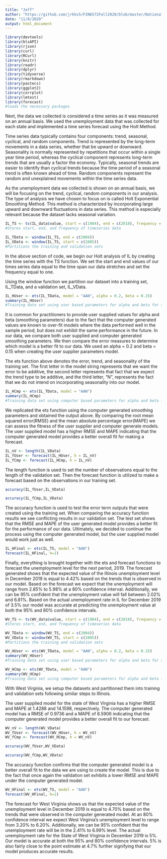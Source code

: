 ```yaml
---
title: "Jeff"
author: "https://github.com/jrkkv5/FIN6572Fall2020/blob/master/National%20Debt/importNationalDebt.Rmd"
date: "11/8/2020"
output: html_document
---
```


```r
library(devtools)
library(blsAPI)
library(rjson)
library(curl)
library(RCurl)
library(knitr)
library(readr)
library(dplyr)
library(tidyverse)
library(rmarkdown)
library(pastecs)
library(ggplot2)
library(corrplot)
library(lmtest)
library(forecast)
#loads the necessary packages

```


Next, the data we collected is considered a time series as it was measured on an annual basis.  We used the unemployment data that was collected for each state and implemented a time series forecast using the Holt Method.  

Time series data typically contains four components: trend, seasonal, cyclical, and random components.  Trend is represented by the long-term movements in a data series, whether that be upward or downward.  Seasonality is normally represented by repetitions that occur within a single year time period, whereas the cyclical component represents long-term trends that are usually a factor the economy.  Typically, seasonal trends are easier to identify than cyclical trends because the time period of a seasonal trend is often known ahead of time.  Random components represent the random and unexplained movements within the time series data.

As the unemployment data we collected is shown on an annual basis, we will be focusing on the trend, cyclical, random components in our analysis.  The type of analysis we have chosen to focus on is called Holt Exponential Smoothing Method.  This method is characterized by incorporating large upward and downward fluctuations in data series.  This method is especially relevant because the dataset lacks seasonal variation.  

```r

IL_TS <- ts(IL_data$value, start = c(1984), end = c(2018), frequency = 1)
#Stores start, end, and frequency of timeseries data

IL_TData <- window(IL_TS, end = c(2004))
IL_VData <- window(IL_TS, start = c(2005))
#Partitions the training and validation sets
```
In the above section of code, we begin our Holt analysis of IL by creating the time series with the TS function.  We set the start and end values of our times series data equal to the time span our data stretches and set the frequency equal to one.

Using the window function we partition our dataset into a training set, IL_TData, and a validation set, IL_VData.

```r
IL_HUser <- ets(IL_TData, model = "AAN", alpha = 0.2, beta = 0.15)
summary(IL_HUser)
#Training data set using user based parameters for alpha and beta for smoothing.
```
It is common for practitioners to provide user supplied values for alpha and beta (smoothing parameters) due to the fact that the computer generated values are known to over-fit models where the data performed well in the sample period, but does not exhibit the same performance in the future.  In our data, we compare both user supplied and computer generated smoothing parameters.  We then compare the error measures to determine which model is a better fit to our data.  We used an alpha = 0.2 and beta = 0.15 when creating the user supplier parameters model.

The ets function above denotes the error, trend, and seasonality of the training set. The first letter in the model string represents that we want the error to be additive, the second letter represents that fact that we expect the trend type to be additive, and the third letter, "N", represents the fact that we do not intend on incorporating seasonality into our model.


```r
IL_HCmp <- ets(IL_TData, model = "AAN")
summary(IL_HCmp)
#Training data set using computer based parameters for alpha and beta for smoothing.
```
We replicated the ets function using the computer generated smoothing parameters and obtained the output above. By comparing the root mean squared error(RMSE) and the mean absolute percentage error(MAPE) we can assess the fitness of the user supplier and computer generate models.  The user supplied model has a higher RMSE and MAPE indicating that the computer generated model provides a better overall fit for making a forecast. 

```r
IL_nV <- length(IL_VData)
IL_fUser <- forecast(IL_HUser, h = IL_nV)
IL_fCmp <- forecast(IL_HCmp, h = IL_nV)
```
The length function is used to set the number of observations equal to the length of the validation set.
Then the forecast function is utilized to make a forecast based on the observations in our training set.

```r
accuracy(IL_fUser,IL_VData)
```
```r
accuracy(IL_fCmp,IL_VData)
```
The accuracy function is used to test the error term outputs that were created using the training set.  When comparing the accuracy function results we see conflicting results in our validation set.  The test set shows that the RMSE and MAPE of the user generated model provides a better fit for the performance of our data.  Ultimately, we decided to continue the process using the computer generated model, but the user supplied model would work just as well.
  
``` r
IL_HFinal <- ets(IL_TS, model = "AAN")
forecast(IL_HFinal, h=1)
```
Finally, everything is brought together with the ets and forecast functions to forecast the unemployment level for the next period, 2019. The forecast generated shows that the expected value of the Illinois unemployment level in December 2019 is equal to 4.42% based on the trends that is observed in our model.  Based on the forecast we expect that the unemployment will range from 2.85% to 5.98% at a 80% confidence interval.  Additionally, we can be 95% confident that the unemployment value will fall between 2.02% and 6.81%. Based on the actual unemployment rate in IL for December 2019 of 3.5% our model was accurate at predicting the unemployment value at both the 95% and 80% confidence intervals.


```r

WV_TS <- ts(WV_data$value, start = c(1984), end = c(2018), frequency = 1)
#Stores start, end, and frequency of timeseries data

WV_TData <- window(WV_TS, end = c(2004))
WV_VData <- window(WV_TS, start = c(2005))
#Partitions the training and validation sets
```
```r
WV_HUser <- ets(WV_TData, model = "AAN", alpha = 0.2, beta = 0.15)
summary(WV_HUser)
#Training data set using user based parameters for alpha and beta for smoothing.
```
```r
WV_HCmp <- ets(WV_TData, model = "AAN")
summary(WV_HCmp)
#Training data set using computer based parameters for alpha and beta for smoothing.
```
With West Virginia, we setup the datasets and partitioned them into training and validation sets following similar steps to Illinois.

The user supplied model for the state of West Virginia has a higher RMSE and MAPE at 1.4288 and 14.1598, respectively. The computer generated model has a RMSE of 0.9736 and a MAPE of 8.5906 indicating that the computer generated model provides a better overall fit to our forecast. 

```r
WV_nV <- length(WV_VData)
WV_fUser <- forecast(WV_HUser, h = WV_nV)
WV_fCmp <- forecast(WV_HCmp, h = WV_nV)
```
```r
accuracy(WV_fUser,WV_VData)
```
```r
accuracy(WV_fCmp,WV_VData)
```

The accuracy function confirms that the computer generated model is a better overall fit to the data we are using to create the model.  This is due to the fact that once again the validation set exhibits a lower RMSE and MAPE under the computer generated model.

``` r
WV_HFinal <- ets(WV_TS, model = "AAN")
forecast(WV_HFinal, h=1)
```

The forecast for West Virginia shows us that the expected value of the unemployment level in December 2019 is equal to 4.70% based on the trends that were observed in the computer generated model. At an 80% confidence interval we expect West Virginia's unemployment level to range from 3.20% to 6.20%.  Additionally, we can be 95% confident that the unemployment rate will be in the 2.41% to 6.99% level. The actual unemployment rate for the State of West Virginia in December 2019 is 5%. Our model is accurate at both the 95% and 80% confidence intervals.  5% is also fairly close to the point estimate at 4.7% further signifying that our model produces accurate results.